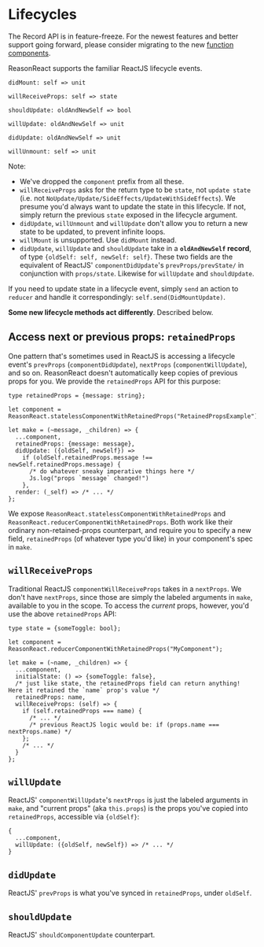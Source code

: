 # Lifecycles

<Warn>

The Record API is in feature-freeze. For the newest features and better support going forward, please consider migrating to the new <a href="/docs/reason-react/latest/components">function components</a>.

</Warn>

ReasonReact supports the familiar ReactJS lifecycle events.

```reason
didMount: self => unit

willReceiveProps: self => state

shouldUpdate: oldAndNewSelf => bool

willUpdate: oldAndNewSelf => unit

didUpdate: oldAndNewSelf => unit

willUnmount: self => unit
```

Note:

- We've dropped the `component` prefix from all these.
- `willReceiveProps` asks for the return type to be `state`, not `update state` (i.e. not `NoUpdate/Update/SideEffects/UpdateWithSideEffects`). We presume you'd always want to update the state in this lifecycle. If not, simply return the previous `state` exposed in the lifecycle argument.
- `didUpdate`, `willUnmount` and `willUpdate` don't allow you to return a new state to be updated, to prevent infinite loops.
- `willMount` is unsupported. Use `didMount` instead.
- `didUpdate`, `willUpdate` and `shouldUpdate` take in a **`oldAndNewSelf` record**, of type `{oldSelf: self, newSelf: self}`. These two fields are the equivalent of ReactJS' `componentDidUpdate`'s `prevProps/prevState/` in conjunction with `props/state`. Likewise for `willUpdate` and `shouldUpdate`.

If you need to update state in a lifecycle event, simply `send` an action to `reducer` and handle it correspondingly: `self.send(DidMountUpdate)`.

**Some new lifecycle methods act differently**. Described below.

## Access next or previous props: `retainedProps`

One pattern that's sometimes used in ReactJS is accessing a lifecycle event's `prevProps` (`componentDidUpdate`), `nextProps` (`componentWillUpdate`), and so on. ReasonReact doesn't automatically keep copies of previous props for you. We provide the `retainedProps` API for this purpose:

```reason
type retainedProps = {message: string};

let component = ReasonReact.statelessComponentWithRetainedProps("RetainedPropsExample");

let make = (~message, _children) => {
  ...component,
  retainedProps: {message: message},
  didUpdate: ({oldSelf, newSelf}) =>
    if (oldSelf.retainedProps.message !== newSelf.retainedProps.message) {
      /* do whatever sneaky imperative things here */
      Js.log("props `message` changed!")
    },
  render: (_self) => /* ... */
};
```

We expose `ReasonReact.statelessComponentWithRetainedProps` and `ReasonReact.reducerComponentWithRetainedProps`. Both work like their ordinary non-retained-props counterpart, and require you to specify a new field, `retainedProps` (of whatever type you'd like) in your component's spec in `make`.

## `willReceiveProps`

Traditional ReactJS `componentWillReceiveProps` takes in a `nextProps`. We don't have `nextProps`, since those are simply the labeled arguments in `make`, available to you in the scope. To access the _current_ props, however, you'd use the above `retainedProps` API:

```reason
type state = {someToggle: bool};

let component = ReasonReact.reducerComponentWithRetainedProps("MyComponent");

let make = (~name, _children) => {
  ...component,
  initialState: () => {someToggle: false},
  /* just like state, the retainedProps field can return anything! Here it retained the `name` prop's value */
  retainedProps: name,
  willReceiveProps: (self) => {
    if (self.retainedProps === name) {
      /* ... */
      /* previous ReactJS logic would be: if (props.name === nextProps.name) */
    };
    /* ... */
  }
};
```

## `willUpdate`

ReactJS' `componentWillUpdate`'s `nextProps` is just the labeled arguments in `make`, and "current props" (aka `this.props`) is the props you've copied into `retainedProps`, accessible via `{oldSelf}`:

```reason
{
  ...component,
  willUpdate: ({oldSelf, newSelf}) => /* ... */
}
```

## `didUpdate`

ReactJS' `prevProps` is what you've synced in `retainedProps`, under `oldSelf`.

## `shouldUpdate`

ReactJS' `shouldComponentUpdate` counterpart.
